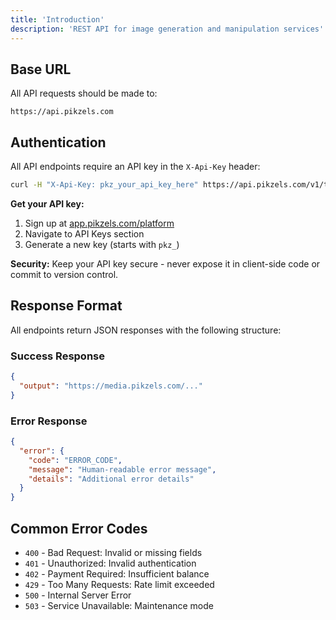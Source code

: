 ```yaml
---
title: 'Introduction'
description: 'REST API for image generation and manipulation services'
---
```


## Base URL

All API requests should be made to:

```
https://api.pikzels.com
```

## Authentication

All API endpoints require an API key in the `X-Api-Key` header:

```bash
curl -H "X-Api-Key: pkz_your_api_key_here" https://api.pikzels.com/v1/thumbnail
```

**Get your API key:**
1. Sign up at [app.pikzels.com/platform](https://app.pikzels.com/platform)
2. Navigate to API Keys section
3. Generate a new key (starts with `pkz_`)

**Security:** Keep your API key secure - never expose it in client-side code or commit to version control.

## Response Format

All endpoints return JSON responses with the following structure:

### Success Response
```json
{
  "output": "https://media.pikzels.com/..."
}
```

### Error Response
```json
{
  "error": {
    "code": "ERROR_CODE",
    "message": "Human-readable error message",
    "details": "Additional error details"
  }
}
```

## Common Error Codes

- `400` - Bad Request: Invalid or missing fields
- `401` - Unauthorized: Invalid authentication
- `402` - Payment Required: Insufficient balance
- `429` - Too Many Requests: Rate limit exceeded
- `500` - Internal Server Error
- `503` - Service Unavailable: Maintenance mode